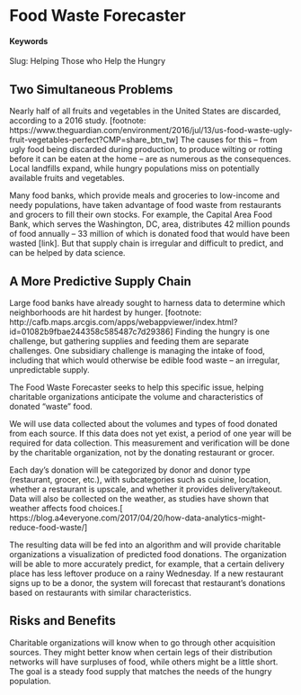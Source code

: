# Food Waste Forecaster {#slug-one}

#### Keywords {-}

Slug: Helping Those who Help the Hungry

## Two Simultaneous Problems

Nearly half of all fruits and vegetables in the United States are discarded, according to a 2016 study. [footnote: https://www.theguardian.com/environment/2016/jul/13/us-food-waste-ugly-fruit-vegetables-perfect?CMP=share_btn_tw] The causes for this – from ugly food being discarded during production, to produce wilting or rotting before it can be eaten at the home – are as numerous as the consequences. Local landfills expand, while hungry populations miss on potentially available fruits and vegetables.

Many food banks, which provide meals and groceries to low-income and needy populations, have taken advantage of food waste from restaurants and grocers to fill their own stocks. For example, the Capital Area Food Bank, which serves the Washington, DC, area, distributes 42 million pounds of food annually – 33 million of which is donated food that would have been wasted [link]. But that supply chain is irregular and difficult to predict, and can be helped by data science.

## A More Predictive Supply Chain

Large food banks have already sought to harness data to determine which neighborhoods are hit hardest by hunger. [footnote: http://cafb.maps.arcgis.com/apps/webappviewer/index.html?id=01082b9fbae244358c585487c7d29386] Finding the hungry is one challenge, but gathering supplies and feeding them are separate challenges. One subsidiary challenge is managing the intake of food, including that which would otherwise be edible food waste – an irregular, unpredictable supply. 

The Food Waste Forecaster seeks to help this specific issue, helping charitable organizations anticipate the volume and characteristics of donated “waste” food.

We will use data collected about the volumes and types of food donated from each source. If this data does not yet exist, a period of one year will be required for data collection. This measurement and verification will be done by the charitable organization, not by the donating restaurant or grocer. 

Each day’s donation will be categorized by donor and donor type (restaurant, grocer, etc.), with subcategories such as cuisine, location, whether a restaurant is upscale, and whether it provides delivery/takeout. Data will also be collected on the weather, as studies have shown that weather affects food choices.[ https://blog.a4everyone.com/2017/04/20/how-data-analytics-might-reduce-food-waste/] 

The resulting data will be fed into an algorithm and will provide charitable organizations a visualization of predicted food donations. The organization will be able to more accurately predict, for example, that a certain delivery place has less leftover produce on a rainy Wednesday. If a new restaurant signs up to be a donor, the system will forecast that restaurant’s donations based on restaurants with similar characteristics. 

## Risks and Benefits

Charitable organizations will know when to go through other acquisition sources. They might better know when certain legs of their distribution networks will have surpluses of food, while others might be a little short. The goal is a steady food supply that matches the needs of the hungry population. 
